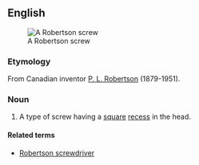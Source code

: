 ==English==
[[Image:Robertson_screw.jpg|thumb|A Robertson screw]]

===Etymology===
From Canadian inventor [[w:P._L._Robertson|P. L. Robertson]] (1879-1951).

===Noun===
{{en-noun|head=[[Robertson]] [[screw]]}}

# A type of screw having a [[square]] [[recess]] in the head.

====Related terms====
*[[Robertson screwdriver]]